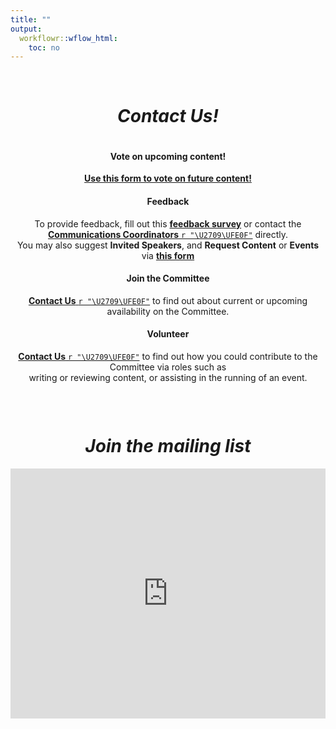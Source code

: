 ```yaml
---
title: ""
output:
  workflowr::wflow_html:
    toc: no
--- 
```


<div style="text-align: center">
<br>

# *Contact Us!*

<span style="display:inline-block; width:80%;"><wimr></span>

#### **Vote on upcoming content!** 

[**Use this form to vote on future content!**](https://forms.office.com/r/TtLWFWysiC)

#### **Feedback**    
To provide feedback, fill out this [**feedback survey**](https://forms.office.com/r/DXdTAQXJSU) or contact the [**Communications Coordinators** `r "\U2709\UFE0F"`](mailto:nicole.fewings@sydney.edu.au;elizabeth.dunn@sydney.edu.au?cc=thomas.oneil@sydney.edu.au;harry.robertson@sydney.edu.au&subject=Feedback%20Email&body=Dear%20Communications%20Coordinators%2C%0A%0A*feel%20free%20to%20use%20prepopulated%20forms%20below*%0A%0A===template===%0A%0AI%20am%20writing%20this%20email%20to%20suggest%20a%20Speaker%0A%0A===template===%0A%0AI%20am%20writing%20this%20email%20to%20provide%20%5Bpositive/negative%5D%20feedback%20about%20the%20%5Bmonth/theme%5D%20%5Bseminar/workshop/in-focus/event%5D%0A...%0A%0A===%0A%0AI%20am%20writing%20this%20email%20to%20provide%20the%20following%20feedback%20about%20%5Bmonth/theme%5D%20%5Bseminar/workshop/in-focus/event%5D%3A%0A-%0A%0A===%0A%0AKind%20regards%2C) directly.<br>You may also suggest **Invited Speakers**, and **Request Content** or **Events** via [**this form**](https://forms.office.com/r/TtLWFWysiC)

#### **Join the Committee**    
[**Contact Us** `r "\U2709\UFE0F"`](mailto:harry.robertson@sydney.edu.au?cc=thomas.oneil@sydney.edu.au;nicole.fewings@sydney.edu.au;elizabeth.dunn@sydney.edu.au&subject=Committee%20Membership%20Inquiry&body=Dear%20Secretary%2C%0A%0A*feel%20free%20to%20use%20prepopulated%20forms%20below*%0A%0A===%0A%0AI%20am%20writing%20to%20inquire%20about%20a%20position%20on%20the%20Committee.%20What%20positions%20are%20available%20and%20what%20are%20their%20responsibilities%3F%0A%0A===%0A%0AI%20am%20writing%20to%20inquire%20about%20the%20%5Bposition%5D%20on%20the%20Committee.%20Could%20you%20provide%20information%20on%20the%20roles%20and%20responsibilities%20of%20the%20position%2C%20or%20could%20we%20schedule%20a%20time%20to%20meet%20and%20discuss%20the%20potential%20for%20me%20to%20join%20the%20team%3F%0A%0A===%0A%0AI%20am%20writing%20to%20nominate%20%5Bmyself/another%20person%5D%20for%20%5Ba%20position%5D%20on%20the%20committee.%0A%0A===%0A%0AKind%20regards%2C) to find out about current or upcoming availability on the Committee. 

#### **Volunteer**   
[**Contact Us** `r "\U2709\UFE0F"`](mailto:nicole.fewings@sydney.edu.au;elizabeth.dunn@sydney.edu.au;yuchen.li@sydney.edu.au;sifan.zhang@sydney.edu.au?cc=thomas.oneil@sydney.edu.au&subject=Volunteering%20Inquiry&body=Dear%20Committee%20Members%2C%0A%0A*feel%20free%20to%20use%20prepopulated%20forms%20below*%0A%0A===%0A%0AI%27m%20inquiring%20about%20the%20opportunity%20to%20volunteer%20for%20the%20Network.%20I%20am%20able%20to%3A%0A-%20%5BHelp%20write%20new%20content%5D%0A-%20%5BHelp%20review%20content%5D%0A-%20%5BHelp%20during%20workshops%5D%0A-%20%5BAssist%20in%20other%20ways%5D%0A%0A===%0A%0AKind%20regards%2C) to find out how you could contribute to the Committee via roles such as  
writing or reviewing content, or assisting in the running of an event.

<br>


<span style="display:inline-block; width:80%;"><wimr></span>
 
# <strong>*Join the mailing list*</strong>

<iframe width="900px" height="400px" src="https://forms.office.com/r/VRRaTj0bAB?embed=true" frameborder="0" marginwidth="0" marginheight="0" style="border: none; max-width:100%; max-height:100vh" allowfullscreen webkitallowfullscreen mozallowfullscreen msallowfullscreen> </iframe>

<br>
